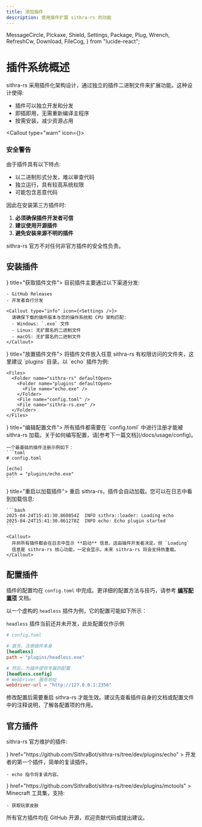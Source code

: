 ```yaml
---
title: 添加插件
description: 使用插件扩展 sithra-rs 的功能
---
```


  MessageCircle,
  Pickaxe,
  Shield,
  Settings,
  Package,
  Plug,
  Wrench,
  RefreshCw,
  Download,
  FileCog,
} from "lucide-react";

# 插件系统概述

sithra-rs 采用插件化架构设计，通过独立的插件二进制文件来扩展功能。这种设计使得:

- <div className="flex items-center gap-2"><Package className="w-4 h-4" /><span>插件可以独立开发和分发</span></div>

- <div className="flex items-center gap-2"><Plug className="w-4 h-4" /><span>即插即用，无需重新编译主程序</span></div>

- <div className="flex items-center gap-2"><Wrench className="w-4 h-4" /><span>按需安装，减少资源占用</span></div>

<Callout type="warn" icon={<Shield />}>
  ### 安全警告

由于插件具有以下特点:

- 以二进制形式分发，难以审查代码
- 独立运行，具有较高系统权限
- 可能包含恶意代码

因此在安装第三方插件时:

1. **必须确保插件开发者可信**
2. **建议使用开源插件**
3. **避免安装来源不明的插件**

sithra-rs 官方不对任何非官方插件的安全性负责。

</Callout>

## 安装插件

<Steps>
  <Step icon={<Download />} title="获取插件文件">
    目前插件主要通过以下渠道分发:

    - GitHub Releases
    - 开发者自行分发

    <Callout type="info" icon={<Settings />}>
      请确保下载的插件版本与您的操作系统和 CPU 架构匹配:
      - Windows: `.exe` 文件
      - Linux: 无扩展名的二进制文件
      - macOS: 无扩展名的二进制文件
    </Callout>

  </Step>
  <Step icon={<FileCog />} title="放置插件文件">
    将插件文件放入任意 sithra-rs 有权限访问的文件夹，这里建议 `plugins` 目录。以 `echo` 插件为例:

    <Files>
      <Folder name="sithra-rs" defaultOpen>
        <Folder name="plugins" defaultOpen>
          <File name="echo.exe" />
        </Folder>
        <File name="config.toml" />
        <File name="sithra-rs.exe" />
      </Folder>
    </Files>

  </Step>
  <Step icon={<Wrench />} title="编辑配置文件">
    所有插件都需要在 `config.toml` 中进行注册才能被 sithra-rs 加载。关于如何编写配置，请[参考下一篇文档](/docs/usage/config)。

    一个最基础的插件注册示例如下：
    ```toml
    # config.toml

    [echo]
    path = "plugins/echo.exe"
    ```

  </Step>
  <Step icon={<RefreshCw />} title="重启以加载插件">
    重启 sithra-rs，插件会自动加载。您可以在日志中看到加载信息:

    ```bash
    2025-04-24T15:41:30.860854Z  INFO sithra::loader: Loading echo
    2025-04-24T15:41:30.861278Z  INFO echo: Echo plugin started
    ```

    <Callout>
      并非所有插件都会在日志中显示 **启动** 信息，这由插件开发者决定。但 `Loading`
      信息是 sithra-rs 核心功能，一定会显示。未来 sithra-rs 将会支持热重载。
    </Callout>

  </Step>
</Steps>

## 配置插件

插件的配置均在 `config.toml` 中完成。更详细的配置方法与技巧，请参考 [**编写配置项**](/docs/usage/config) 文档。

以一个虚构的 `headless` 插件为例，它的配置可能如下所示：

`headless` 插件当前还并未开发，此处配置仅作示例

```toml
# config.toml

# 首先，注册插件本身
[headless]
path = "plugins/headless.exe"

# 然后，为插件提供专属的配置
[headless.config]
# WebDriver 服务地址
webdriver-url = "http://127.0.0.1:2356"
```

<Callout type="info">
  修改配置后需要重启 sithra-rs
  才能生效。建议先查看插件自身的文档或配置文件中的注释说明，了解各配置项的作用。
</Callout>

## 官方插件

sithra-rs 官方维护的插件:

<Cards>
  <Card
    title="echo"
    icon={<MessageCircle />}
    href="https://github.com/SithraBot/sithra-rs/tree/dev/plugins/echo"
  >
    开发者的第一个插件，简单的复读插件。

    - echo 指令将复读内容。

  </Card>
  <Card
    title="mctools"
    icon={<Pickaxe />}
    href="https://github.com/SithraBot/sithra-rs/tree/dev/plugins/mctools"
  >
    Minecraft 工具集，支持:

    - 获取玩家皮肤

  </Card>
</Cards>

<Callout>所有官方插件均在 GitHub 开源，欢迎贡献代码或提出建议。</Callout>
